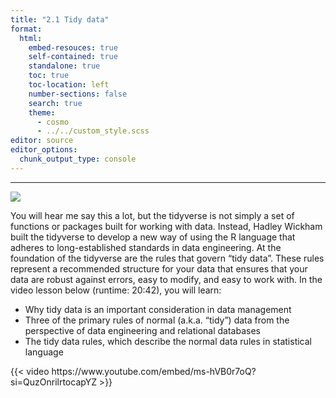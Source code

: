 ```yaml
---
title: "2.1 Tidy data"
format:
  html:
    embed-resouces: true
    self-contained: true
    standalone: true
    toc: true
    toc-location: left
    number-sections: false
    search: true
    theme: 
      - cosmo
      - ../../custom_style.scss
editor: source
editor_options: 
  chunk_output_type: console
---
```


<head>
<link rel="stylesheet" href="https://cdnjs.cloudflare.com/ajax/libs/font-awesome/4.7.0/css/font-awesome.min.css" />
<link rel="icon" 
type="image/png" 
href = "www/hex_icon.png" />
<script src="https://kit.fontawesome.com/03064bdd6c.js" crossorigin="anonymous"></script>
<link rel="icon" 
type="image/png" 
href = "www/hex_icon.png" />
</head>
<hr>

<div>

![](../../images/hex_complex.png){.intro_image}

You will hear me say this a lot, but the tidyverse is not simply a set of functions or packages built for working with data. Instead, Hadley Wickham built the tidyverse to develop a new way of using the R language that adheres to long-established standards in data engineering. At the foundation of the tidyverse are the rules that govern "tidy data". These rules represent a recommended structure for your data that ensures that your data are robust against errors, easy to modify, and easy to work with. In the video lesson below (runtime: 20:42), you will learn:

* Why tidy data is an important consideration in data management
* Three of the primary rules of normal (a.k.a. "tidy") data from the perspective of data engineering and relational databases
* The tidy data rules, which describe the normal data rules in statistical language

{{< video https://www.youtube.com/embed/ms-hVB0r7oQ?si=QuzOnrilrtocapYZ >}}


